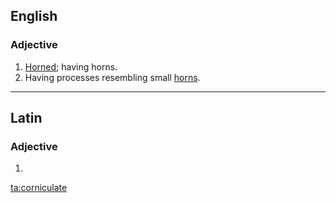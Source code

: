 ==English==

===Adjective===
{{en-adj|-}}

# [[horned|Horned]]; having horns.
# Having processes resembling small [[horn]]s.

{{Webster 1913}}

----

==Latin==

===Adjective===
{{la-adj-form|corniculāte}}

# {{inflection of|corniculātus||voc|m|s|lang=la}}

[[ta:corniculate]]